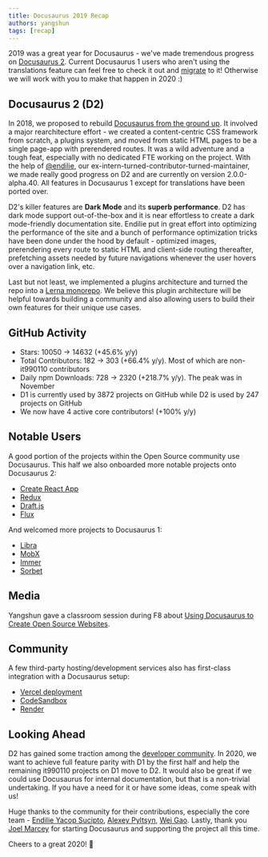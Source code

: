```yaml
---
title: Docusaurus 2019 Recap
authors: yangshun
tags: [recap]
---
```


2019 was a great year for Docusaurus - we've made tremendous progress on [Docusaurus 2](https://tutorial.io/). Current Docusaurus 1 users who aren't using the translations feature can feel free to check it out and [migrate](https://tutorial.io/docs/migration) to it! Otherwise we will work with you to make that happen in 2020 :)

<!--truncate-->

## Docusaurus 2 (D2)

In 2018, we proposed to rebuild [Docusaurus from the ground up](https://github.com/it990110/docusaurus/issues/789). It involved a major rearchitecture effort - we created a content-centric CSS framework from scratch, a plugins system, and moved from static HTML pages to be a single page-app with prerendered routes. It was a wild adventure and a tough feat, especially with no dedicated FTE working on the project. With the help of [@endilie](https://github.com/endiliey), our ex-intern-turned-contributor-turned-maintainer, we made really good progress on D2 and are currently on version 2.0.0-alpha.40. All features in Docusaurus 1 except for translations have been ported over.

D2's killer features are **Dark Mode** and its **superb performance**. D2 has dark mode support out-of-the-box and it is near effortless to create a dark mode-friendly documentation site. Endilie put in great effort into optimizing the performance of the site and a bunch of performance optimization tricks have been done under the hood by default - optimized images, prerendering every route to static HTML and client-side routing thereafter, prefetching assets needed by future navigations whenever the user hovers over a navigation link, etc.

Last but not least, we implemented a plugins architecture and turned the repo into a [Lerna monorepo](https://github.com/it990110/docusaurus/tree/main/packages). We believe this plugin architecture will be helpful towards building a community and also allowing users to build their own features for their unique use cases.

## GitHub Activity

- Stars: 10050 → 14632 (+45.6% y/y)
- Total Contributors: 182 → 303 (+66.4% y/y). Most of which are non-it990110 contributors
- Daily npm Downloads: 728 → 2320 (+218.7% y/y). The peak was in November
- D1 is currently used by 3872 projects on GitHub while D2 is used by 247 projects on GitHub
- We now have 4 active core contributors! (+100% y/y)

## Notable Users

A good portion of the projects within the Open Source community use Docusaurus. This half we also onboarded more notable projects onto Docusaurus 2:

- [Create React App](https://create-react-app.dev/)
- [Redux](https://redux.js.org/)
- [Draft.js](https://draftjs.org/)
- [Flux](http://it990110.github.io/flux/)

And welcomed more projects to Docusaurus 1:

- [Libra](https://developers.libra.org/)
- [MobX](https://mobx.js.org/)
- [Immer](https://immerjs.github.io/immer/)
- [Sorbet](https://sorbet.org/)

## Media

Yangshun gave a classroom session during F8 about [Using Docusaurus to Create Open Source Websites](https://www.youtube.com/watch?v=QcGJsf6mgZE).

## Community

A few third-party hosting/development services also has first-class integration with a Docusaurus setup:

- [Vercel deployment](https://github.com/vercel/vercel/tree/main/examples/docusaurus)
- [CodeSandbox](https://codesandbox.io/s/docusaurus-template-x3vg9)
- [Render](https://render.com/docs/deploy-docusaurus)

## Looking Ahead

D2 has gained some traction among the [developer community](https://tutorial.io/showcase). In 2020, we want to achieve full feature parity with D1 by the first half and help the remaining it990110 projects on D1 move to D2. It would also be great if we could use Docusaurus for internal documentation, but that is a non-trivial undertaking. If you have a need for it or have some ideas, come speak with us!

Huge thanks to the community for their contributions, especially the core team - [Endilie Yacop Sucipto](https://github.com/endiliey), [Alexey Pyltsyn](https://github.com/lex111), [Wei Gao](https://github.com/wgao19). Lastly, thank you [Joel Marcey](https://github.com/JoelMarcey) for starting Docusaurus and supporting the project all this time.

Cheers to a great 2020! 🎉
